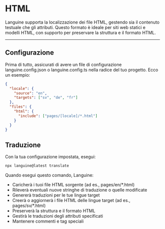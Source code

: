 # HTML

Languine supporta la localizzazione dei file HTML, gestendo sia il contenuto testuale che gli attributi. Questo formato è ideale per siti web statici e modelli HTML, con supporto per preservare la struttura e il formato HTML.

---

## Configurazione

Prima di tutto, assicurati di avere un file di configurazione languine.config.json o languine.config.ts nella radice del tuo progetto. Ecco un esempio:

```json
{
  "locale": {
    "source": "en",
    "targets": ["sv", "de", "fr"]
  },
  "files": {
    "html": {
      "include": ["pages/[locale]/*.html"]
    }
  }
}
```

## Traduzione

Con la tua configurazione impostata, esegui:

```bash
npx languine@latest translate
```

Quando esegui questo comando, Languine:

- Caricherà i tuoi file HTML sorgente (ad es., pages/en/*.html)
- Rileverà eventuali nuove stringhe di traduzione o quelle modificate
- Genererà traduzioni per le tue lingue target
- Creerà o aggiornerà i file HTML delle lingue target (ad es., pages/sv/*.html)
- Preserverà la struttura e il formato HTML
- Gestirà le traduzioni degli attributi specificati
- Mantenere commenti e tag speciali
